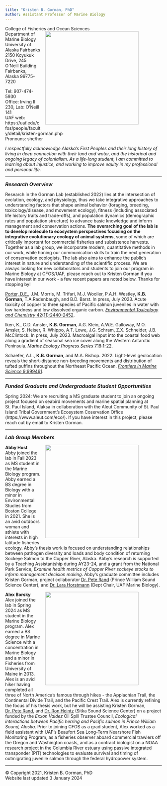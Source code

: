 ```yaml
---
title: "Kristen B. Gorman, PhD"
author: Assistant Professor of Marine Biology
---
```


<p>College of Fisheries and Ocean Sciences<img style="float: right; margin: 0px 75px 15px 15px;" src="/Users/KBGorman/Documents/2021 KGorman website/gormankb.github.io/index_files/figure-html/KGorman_2019.jpg" width="300" />
<br>Department of Marine Biology
<br>University of Alaska Fairbanks
<br>2150 Koyukuk Drive, 245 O’Neill Building
<br>Fairbanks, Alaska 99775-7220

<P>Tel: 907-474-5930
<br>Office: Irving II 230, Lab: O'Neill 141
<br>UAF web: https://uaf.edu/cfos/people/faculty/detail/kristen-gorman.php
<br>Pronouns: she/her

<P>*I respectfully acknowledge Alaska's First Peoples and their long history of*
<br>*living in deep connection with their land and water, and the historical and*
<br>*ongoing legacy of colonialism. As a life-long student, I am committed to*
<br>*learning about injustice, and working to improve equity in my professional*
<br>*and personal life.*

<HR>
<font size="3"><b><i>Research Overview</b></i></font>
<p>Research in the Gorman Lab (established 2022) lies at the intersection of evolution, ecology, and physiology, thus we take integrative approaches to understanding factors that shape animal behavior (foraging, breeding, toxicology/disease, and movement ecology), fitness (including associated life history traits and trade-offs), and population dynamics (demographic rates and population structure) to advance basic knowledge and inform management and conservation actions. **The overarching goal of the lab is to develop molecule to ecosystem perspectives focusing on the integrative evolutionary ecology of animal systems**, some of which are critically important for commercial fisheries and subsistence harvests. Together as a lab group, we incorporate modern, quantitative methods in our work, while honing our communication skills to train the next generation of conservation ecologists. The lab also aims to enhance the public's interest in nature and understanding of the scientific process. We are always looking for new collaborators and students to join our program in Marine Biology at CFOS/UAF, please reach out to Kristen Gorman if you have interest in our work - a few recent papers are noted below. Thanks for stopping by!

<p><u>Porter, D.E.</u>, J.M. Morris, M. Trifari, M.J. Wooller, P.A.H. Westley, **K.B. Gorman**, T.A.Radenbaugh, and B.D. Barst. In press, July 2023. Acute toxicity of copper to three species of Pacific salmon juveniles in water with low hardness and low dissolved organic carbon. <a href="https://doi.org/10.1002/etc.5724">*Environmental Toxicology and Chemistry* 42(11):2440-2452</a>.

<p>Iken, K., C.D. Amsler, **K.B. Gorman**, A.G. Klein, A.W.E. Galloway, M.O. Amsler, S. Heiser, R. Whippo, A.T. Lowe, J.G. Schram, Z.X. Schneider, J.B. McClintock. In press, July 2023. Macroalgal input into the coastal food web along a gradient of seasonal sea ice cover along the Western Antarctic Peninsula. <a href="https://doi.org/10.3354/meps14388">*Marine Ecology Progress Series* 718:1-22</a>.

<p>Schaefer, A.L., **K.B. Gorman**, and M.A. Bishop. 2022. Light-level geolocation reveals the short-distance non-breeding movements and distribution of tufted puffins throughout the Northeast Pacific Ocean. <a href="https://www.frontiersin.org/articles/10.3389/fmars.2022.999461/full">*Frontiers in Marine Science* 9:999461</a>.

<HR>
<font size="3"><b><i>Funded Graduate and Undergraduate Student Opportunities</b></i></font>
<p>Spring 2024: We are recruiting a MS graduate student to join an ongoing project focused on seabird movements and marine spatial planning at St. Paul Island, Alaksa in collaboration with the Aleut Community of St. Paul Island Tribal Government's Ecosystem Coservation Office (https://www.aleut.com/eco/). If you have interest in this project, please reach out by email to Kristen Gorman.

<HR>
<font size="3"><b><i>Lab Group Members</b></i></font>
<p>**Abby Host**<img style="float: right; margin: 0px 75px 15px 15px;" src="/Users/KBGorman/Documents/2021 KGorman website/gormankb.github.io/index_files/figure-html/AbbyHost.png" width="300" />
<br>Abby joined the lab in Fall 2023 as MS student in the Marine Biology program. Abby earned a BS degree in Biology with a minor in Environmental Studies from Boston College in 2021. She is an avid outdoors woman and athlete with interests in high latitude fisheries ecology. Abby's thesis work is focused on understanding relationships between pathogen diversity and loads and body condition of returning Sockeye Salmon to the Copper River, Alaska. Abby's research is supported by a Teaching Assistantship during AY23-24, and a grant from the National Park Service, *Examine health metrics of Copper River sockeye stocks to inform management decision making*. Abby's graduate committee includes Kristen Gorman, project collaborator <a href="https://pwssc.org/about/pete-s-rand-phd/">Dr. Pete Rand</a> (Prince William Sound Science Center), and <a href="https://www.uaf.edu/cfos/people/faculty/detail/lara-horstmann.php">Dr. Lara Horstmann</a> (Dept Chair, UAF Marine Biology).

<p>**Alex Borsky**<img style="float: right; margin: 0px 75px 15px 15px;" src="/Users/KBGorman/Documents/2021 KGorman website/gormankb.github.io/index_files/figure-html/AlexBorsky.JPG" width="300" />
<br>Alex joined the lab in Spring 2024 as MS student in the Marine Biology program. Alex earned a BS degree in Marine Science with a concentration in Marine Biology and a minor in Fisheries from University of Maine in 2013. Alex is an avid hiker having completed all three of North America's famous through hikes - the Applachian Trail, the Continental Divide Trail, and the Pacific Crest Trail. Alex is currently refining the focus of his thesis work, but he will be assisting Kristen Gorman, <a href="https://pwssc.org/about/pete-s-rand-phd/">Dr. Pete Rand</a>, and <a href="https://sitkascience.org/people/ron-heintz/">Dr. Ron Heintz</a> (Sitka Sound Science Center) on a project funded by the *Exxon Valdez* Oil Spill Trustee Council, *Ecological interactions between Pacific herring and Pacific salmon in Prince William Sound, Alaska*. Prior to joining CFOS as a grad student, Alex worked as a field assistant with UAF's Beaufort Sea Long-Term Nearshore Fish Monitoring Program, as a fisheries observer aboard commercial trawlers off the Oregon and Washington coasts, and as a contract biologist on a NOAA research project in the Columbia River estuary using passive integrated transponder (PIT) technologies to evaluate survival and timing of outmigrating juvenile salmon through the federal hydropower system.

<HR>
<p>© Copyright 2021, Kristen B. Gorman, PhD
<br> Website last updated 3 January 2024